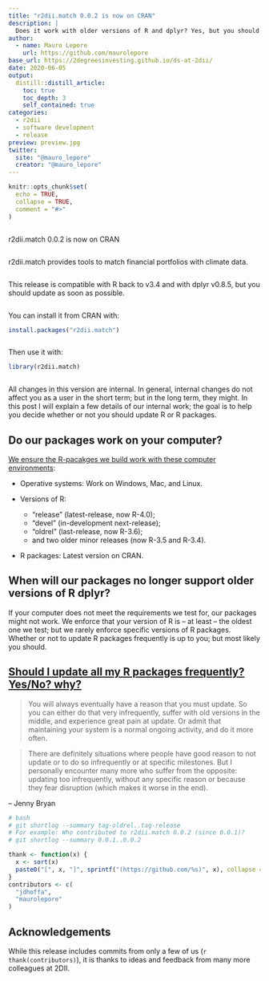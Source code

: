 ```yaml
---
title: "r2dii.match 0.0.2 is now on CRAN"
description: |
  Does it work with older versions of R and dplyr? Yes, but you should update ASAP.
author:
  - name: Mauro Lepore
    url: https://github.com/maurolepore
base_url: https://2degreesinvesting.github.io/ds-at-2dii/
date: 2020-06-05
output: 
  distill::distill_article:
    toc: true
    toc_depth: 3
    self_contained: true
categories:
  - r2dii
  - software development
  - release
preview: preview.jpg
twitter:
  site: "@mauro_lepore"
  creator: "@mauro_lepore"
---
```


```r
knitr::opts_chunk$set(
  echo = TRUE,
  collapse = TRUE,
  comment = "#>"
)
```

```r
```

r2dii.match 0.0.2 is now on CRAN

```r
```

r2dii.match provides tools to match financial portfolios with climate data.

```r
```

This release is compatible with R back to v3.4 and with dplyr v0.8.5, but you should update as soon as possible.

```r
```

You can install it from CRAN with:

```r
install.packages("r2dii.match")
```

```r
```

Then use it with:

```r
library(r2dii.match)
```

```r
```

All changes in this version are internal. In general, internal changes do not affect you as a user in the short term; but in the long term, they might. In this post I will explain a few details of our internal work; the goal is to help you decide whether or not you should update R or R packages.

## Do our packages work on your computer?

[We ensure the R-pacakges we build work with these computer environments](https://github.com/2DegreesInvesting/r2dii.match/blob/master/cran-comments.md):

* Operative systems: Work on Windows, Mac, and Linux.

* Versions of R:
  * "release" (latest-release, now R-4.0); 
  * "devel" (in-development next-release); 
  * "oldrel" (last-release, now R-3.6); 
  * and two older minor releases (now R-3.5 and R-3.4).

* R packages: Latest version on CRAN.

## When will our packages no longer support older versions of R dplyr?

If your computer does not meet the requirements we test for, our packages might not work. We enforce that your version of R is -- at least -- the oldest one we test; but we rarely enforce specific versions of R packages. Whether or not to update R packages frequently is up to you; but most likely you should.

## [Should I update all my R packages frequently? Yes/No? why?](https://community.rstudio.com/t/should-i-update-all-my-r-packages-frequently-yes-no-why/5856)

> You will always eventually have a reason that you must update. So you can either do that very infrequently, suffer with old versions in the middle, and experience great pain at update. Or admit that maintaining your system is a normal ongoing activity, and do it more often.

> There are definitely situations where people have good reason to not update or to do so infrequently or at specific milestones. But I personally encounter many more who suffer from the opposite: updating too infrequently, without any specific reason or because they fear disruption (which makes it worse in the end).

-- Jenny Bryan

```r
# bash
# git shortlog --summary tag-oldrel..tag-release
# For example: Who contributed to r2dii.match 0.0.2 (since 0.0.1)?
# git shortlog --summary 0.0.1..0.0.2

thank <- function(x) {
  x <- sort(x)
  paste0("[", x, "]", sprintf("(https://github.com/%s)", x), collapse = ", ")
}
contributors <- c(
  "jdhoffa",
  "maurolepore"
)
```

## Acknowledgements

While this release includes commits from only a few of us (`r thank(contributors)`), it is thanks to ideas and feedback from many more colleagues at 2DII.